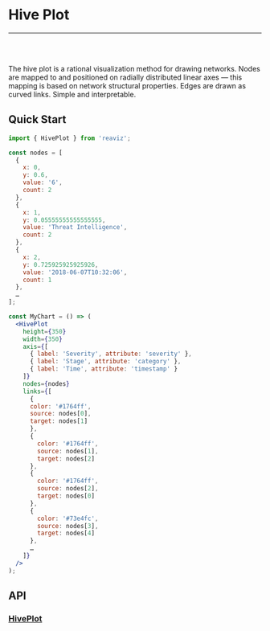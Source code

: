 
<Meta title="Docs/Chart Types/Hive Plot" />

# Hive Plot

---
<br />
<div className="doc-story">
<Story id="charts-hive-plot--mini" />
</div>
<br />

The hive plot is a rational visualization method for drawing networks. Nodes are mapped
to and positioned on radially distributed linear axes — this mapping is based on network
structural properties. Edges are drawn as curved links. Simple and interpretable.


## Quick Start

```jsx
import { HivePlot } from 'reaviz';

const nodes = [
  {
    x: 0,
    y: 0.6,
    value: '6',
    count: 2
  },
  {
    x: 1,
    y: 0.05555555555555555,
    value: 'Threat Intelligence',
    count: 2
  },
  {
    x: 2,
    y: 0.725925925925926,
    value: '2018-06-07T10:32:06',
    count: 1
  },
  …
];

const MyChart = () => (
  <HivePlot
    height={350}
    width={350}
    axis={[
      { label: 'Severity', attribute: 'severity' },
      { label: 'Stage', attribute: 'category' },
      { label: 'Time', attribute: 'timestamp' }
    ]}
    nodes={nodes}
    links={[
      {
      color: '#1764ff',
      source: nodes[0],
      target: nodes[1]
      },
      {
        color: '#1764ff',
        source: nodes[1],
        target: nodes[2]
      },
      {
        color: '#1764ff',
        source: nodes[2],
        target: nodes[0]
      },
      {
        color: '#73e4fc',
        source: nodes[3],
        target: nodes[4]
      },
      …
    ]}
  />
);
```

## API
### [HivePlot](https://github.com/reaviz/reaviz/blob/master/src/HivePlot/HivePlot.tsx)
<ArgsTable of={HivePlot} />
